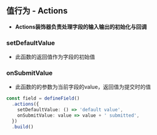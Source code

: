 
## 值行为 - Actions

- **Actions装饰器负责处理字段的输入输出的初始化与回调**

### setDefaultValue

- 此函数的返回值作为字段的初始值

### onSubmitValue

- 此函数的的参数为当前字段的value，返回值为提交时的值

```typescript
const field = defineField()
  .actions({
    setDefaultValue: () => 'default value',
    onSubmitValue: value => value + ' submitted',
  })
  .build()
```
